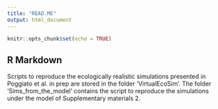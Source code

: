 ```yaml
---
title: "READ.ME"
output: html_document
---
```


```r
knitr::opts_chunk$set(echo = TRUE)
```

## R Markdown
Scripts to reproduce the ecologically realistic simulations presented in Poggiato et al. in prep are stored in the folder 'VirtualEcoSim'. The folder 'Sims_from_the_model' contains the script to reproduce the simulations under the model of Supplementary materials 2.